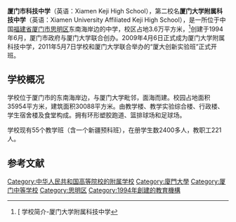{{multiple issues|
{{primarysources|time=2014-12-07T04:27:58+00:00}}
{{refimprove|time=2014-12-07T04:27:58+00:00}}
}}
{{Infobox School
| name           = 厦门市科技中学<br /><small>Xiamen Keji High School</small>
| other_name     = 厦门大学附属科技中学<br /><small>Xiamen University Affiliated Keji High School</small>
| image          = Xiamen University Affiliated Keji High School.jpg
| logo           = 
| motto          = 笃学敏行 止于至善
| established    = 1994年10月18日
| type           = 公立全日制初、高级中学
| language       = 中文
| religion       = 
| affiliation    = 
| district       = [[初中|初中部]]、[[高中|高中部]]
| grades         = 6
| founder        =
| president      = 
| principal      = 谭蔚
| vice_principal =
| dean           = 
| college        = 
| house          = 
| su             =
| sc             =
| cs             =
| cc             =
| faculty        = 
| staff          = 
| students       = 2400多人
| area           = 3.6万平方米
| athletics      = 
| conference     = 
| tree           =
| colors         = 
| mascot         = 
| magazine       = 
| free_text5     = 
| address        = 厦门市思明区龙虎山路11号
| website        = [http://www.xmkjzx.com/ 厦门大学附属科技中学]
}}

'''厦门市科技中学'''（英语：Xiamen Keji High School），第二校名'''厦门大学附属科技中学'''（英语：Xiamen University Affiliated Keji High School），是一所位于中国[[福建省|福建省]][[厦门市|厦门市]][[思明区|思明区]]东南海岸边的中学，校区占地3.6万平方米，<ref>[{{cite web |url=http://www.xmkjzx.com/list!newsDetail.do?newsId=13366&id=290&schoolCode=001245 |title=存档副本 |accessdate=2014-12-07 |deadurl=yes |archiveurl=https://web.archive.org/web/20141209203554/http://www.xmkjzx.com/list!newsDetail.do?newsId=13366&id=290&schoolCode=001245 |archivedate=2014-12-09 }} 学校简介-厦门大学附属科技中学</ref>创建于1994年6月，厦门市政府与厦门大学联合创办。2009年4月6日正式成为厦门大学附属科技中学，2011年5月7日学校和厦门大学联合举办的“厦大创新实验班”正式开班。

==学校概况==

学校位于厦门市的东南海岸边，与厦门大学毗邻，面海而建。校园占地面积35954平方米，建筑面积30088平方米。由教学楼、教学实验综合楼、行政楼、学生宿舍楼及食堂构成。拥有环形塑胶跑道、篮排球场和足球场。

学校现有55个教学班（含一个新疆预科班），在册学生数2400多人，教职工221人。

==参考文献==
{{reflist|2}}

{{厦门大学}}
{{福建省一级达标高级中学}}
[[Category:中华人民共和国高等院校的附属学校|Category:中华人民共和国高等院校的附属学校]]
[[Category:廈門大學|Category:廈門大學]]
[[Category:厦门中等学校|Category:厦门中等学校]]
[[Category:思明区|Category:思明区]]
[[Category:1994年創建的教育機構|Category:1994年創建的教育機構]]